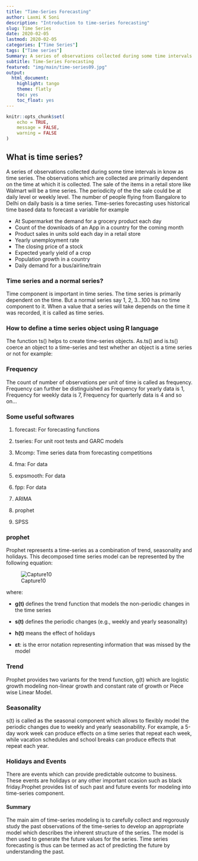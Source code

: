 ```yaml
---
title: "Time-Series Forecasting"
author: Laxmi K Soni 
description: "Introduction to time-series forecasting"
slug: Time Series
date: 2020-02-05
lastmod: 2020-02-05
categories: ["Time Series"]
tags: ["Time series"]
Summary: A series of observations collected during some time intervals in know as time series. The observations which are collected are primarily dependent on the time.
subtitle: Time-Series Forecasting
featured: "img/main/time-series09.jpg"
output:
  html_document:
    highlight: tango
    theme: flatly
    toc: yes
    toc_float: yes
---
```



```r
knitr::opts_chunk$set(
	echo = TRUE,
	message = FALSE,
	warning = FALSE
)
```


## What is time series? 

A series of observations collected during some time intervals in know as time series. The observations which are collected are primarily dependent on the time at which it is collected. The sale of the items in a retail store like Walmart will be a time series. The periodicity of the the sale could be at daily level or weekly level. The number of people flying from Bangalore to Delhi on daily basis is a time series.
Time-series forecasting uses historical time based data to forecast a variable for example

- At Supermarket the demand for a grocery product each day
- Count of the downloads of an App in a country for the coming month
- Product sales in units sold each day in a retail store
- Yearly unemployment rate
- The closing price of a stock
- Expected yearly yield of a crop
- Population growth in a country
- Daily demand for a bus/airline/train


### Time series and a normal series?

Time component is important in time series. The time series is primarily dependent on the time. But a normal series say 1, 2, 3…100 has no time component to it. When a value that a series will take depends on the time it was recorded, it is called as time series.

### How to define a time series object using R language

The function ts() helps to create time-series objects. As.ts() and is.ts() coerce an object to a time-series and test whether an object is a time series or not
for example:


### Frequency

The count of number of observations per unit of time is called as frequency. Frequency can further be distinguished as Frequency for yearly data is 1, Frequency for weekly data is 7, Frequency for quarterly data is 4 and so on…



### Some useful softwares

1.  forecast: For forecasting functions
    
2.  tseries: For unit root tests and GARC models
    
3.  Mcomp: Time series data from forecasting competitions
    
4.  fma: For data
    
5.  expsmooth: For data
    
6.  fpp: For data

7.  ARIMA

8.  prophet

9.  SPSS
    

### prophet

Prophet represents a time-series as a combination of trend, seasonality and holidays. This decomposed time series model can be represented by the following equation:

![Capture10](/img/main/ts.png)

where:

*   **g(t)** defines the trend function that models the non-periodic changes in the time series
*   **s(t)** defines the periodic changes (e.g., weekly and yearly seasonality)
*   **h(t)** means the effect of holidays

*   **εt**: is the error notation representing information that was missed by the model

### Trend

Prophet provides two variants for the trend function, g(t) which are logistic growth modeling non-linear growth and constant rate of growth or Piece wise Linear Model.

### Seasonality

s(t) is called as the seasonal component which allows to flexibly model the periodic changes due to weekly and yearly seasonability. For example, a 5-day work week can produce effects on a time series that repeat each week, while vacation schedules and school breaks can produce effects that repeat each year. 

### Holidays and Events

There are events which can provide predictable outcome to business. These events are holidays or any other important ocasion such as black friday.Prophet provides list of such past and future events for modeling into time-series component.


#### Summary

The main aim of time-series modeling is to carefully collect and regorously study the past observations of the time-series to develop an appropriate model which describes the inherent structure of the series.  The model is then used to generate the future values for the series. 
Time series forecasting is thus can be termed as act of predicting the future by understanding the past. 


